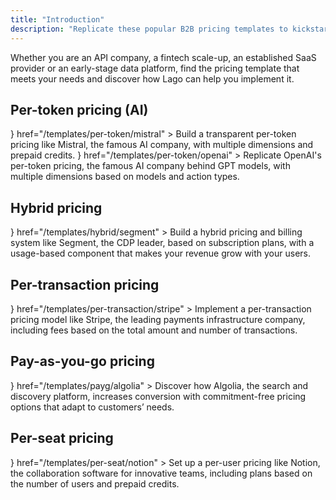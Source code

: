```yaml
---
title: "Introduction"
description: "Replicate these popular B2B pricing templates to kickstart your journey with Lago."
---
```


Whether you are an API company, a fintech scale-up, an established SaaS provider or an early-stage data platform, find the pricing template that meets your needs and discover how Lago can help you implement it.

## Per-token pricing (AI)

<CardGroup cols={2}>
  <Card
    title="Mistral.ai"
    icon={
      <svg
        width="30px"
        height="30px"
        viewBox="0 0 256 233"
        version="1.1"
        xmlns="http://www.w3.org/2000/svg"
        preserveAspectRatio="xMidYMid"
      >
        <g>
          <rect
            fill="#000000"
            x="186.181818"
            y="0"
            width="46.5454545"
            height="46.5454545"
          ></rect>
          <rect
            fill="#F7D046"
            x="209.454545"
            y="0"
            width="46.5454545"
            height="46.5454545"
          ></rect>
          <rect
            fill="#000000"
            x="0"
            y="0"
            width="46.5454545"
            height="46.5454545"
          ></rect>
          <rect
            fill="#000000"
            x="0"
            y="46.5454545"
            width="46.5454545"
            height="46.5454545"
          ></rect>
          <rect
            fill="#000000"
            x="0"
            y="93.0909091"
            width="46.5454545"
            height="46.5454545"
          ></rect>
          <rect
            fill="#000000"
            x="0"
            y="139.636364"
            width="46.5454545"
            height="46.5454545"
          ></rect>
          <rect
            fill="#000000"
            x="0"
            y="186.181818"
            width="46.5454545"
            height="46.5454545"
          ></rect>
          <rect
            fill="#F7D046"
            x="23.2727273"
            y="0"
            width="46.5454545"
            height="46.5454545"
          ></rect>
          <rect
            fill="#F2A73B"
            x="209.454545"
            y="46.5454545"
            width="46.5454545"
            height="46.5454545"
          ></rect>
          <rect
            fill="#F2A73B"
            x="23.2727273"
            y="46.5454545"
            width="46.5454545"
            height="46.5454545"
          ></rect>
          <rect
            fill="#000000"
            x="139.636364"
            y="46.5454545"
            width="46.5454545"
            height="46.5454545"
          ></rect>
          <rect
            fill="#F2A73B"
            x="162.909091"
            y="46.5454545"
            width="46.5454545"
            height="46.5454545"
          ></rect>
          <rect
            fill="#F2A73B"
            x="69.8181818"
            y="46.5454545"
            width="46.5454545"
            height="46.5454545"
          ></rect>
          <rect
            fill="#EE792F"
            x="116.363636"
            y="93.0909091"
            width="46.5454545"
            height="46.5454545"
          ></rect>
          <rect
            fill="#EE792F"
            x="162.909091"
            y="93.0909091"
            width="46.5454545"
            height="46.5454545"
          ></rect>
          <rect
            fill="#EE792F"
            x="69.8181818"
            y="93.0909091"
            width="46.5454545"
            height="46.5454545"
          ></rect>
          <rect
            fill="#000000"
            x="93.0909091"
            y="139.636364"
            width="46.5454545"
            height="46.5454545"
          ></rect>
          <rect
            fill="#EB5829"
            x="116.363636"
            y="139.636364"
            width="46.5454545"
            height="46.5454545"
          ></rect>
          <rect
            fill="#EE792F"
            x="209.454545"
            y="93.0909091"
            width="46.5454545"
            height="46.5454545"
          ></rect>
          <rect
            fill="#EE792F"
            x="23.2727273"
            y="93.0909091"
            width="46.5454545"
            height="46.5454545"
          ></rect>
          <rect
            fill="#000000"
            x="186.181818"
            y="139.636364"
            width="46.5454545"
            height="46.5454545"
          ></rect>
          <rect
            fill="#EB5829"
            x="209.454545"
            y="139.636364"
            width="46.5454545"
            height="46.5454545"
          ></rect>
          <rect
            fill="#000000"
            x="186.181818"
            y="186.181818"
            width="46.5454545"
            height="46.5454545"
          ></rect>
          <rect
            fill="#EB5829"
            x="23.2727273"
            y="139.636364"
            width="46.5454545"
            height="46.5454545"
          ></rect>
          <rect
            fill="#EA3326"
            x="209.454545"
            y="186.181818"
            width="46.5454545"
            height="46.5454545"
          ></rect>
          <rect
            fill="#EA3326"
            x="23.2727273"
            y="186.181818"
            width="46.5454545"
            height="46.5454545"
          ></rect>
        </g>
      </svg>
    }
    href="/templates/per-token/mistral"
  >
    Build a transparent per-token pricing like Mistral, the famous AI company,
    with multiple dimensions and prepaid credits.
  </Card>
  <Card
    title="OpenAI"
    icon={
      <svg
        width="30px"
        height="30px"
        viewBox="0 0 512 512"
        xmlns="http://www.w3.org/2000/svg"
        fill-rule="evenodd"
        clip-rule="evenodd"
        stroke-linejoin="round"
        stroke-miterlimit="2"
      >
        <path
          d="M474.123 209.81c11.525-34.577 7.569-72.423-10.838-103.904-27.696-48.168-83.433-72.94-137.794-61.414a127.14 127.14 0 00-95.475-42.49c-55.564 0-104.936 35.781-122.139 88.593-35.781 7.397-66.574 29.76-84.637 61.414-27.868 48.167-21.503 108.72 15.826 150.007-11.525 34.578-7.569 72.424 10.838 103.733 27.696 48.34 83.433 73.111 137.966 61.585 24.084 27.18 58.833 42.835 95.303 42.663 55.564 0 104.936-35.782 122.139-88.594 35.782-7.397 66.574-29.76 84.465-61.413 28.04-48.168 21.676-108.722-15.654-150.008v-.172zm-39.567-87.218c11.01 19.267 15.139 41.803 11.354 63.65-.688-.516-2.064-1.204-2.924-1.72l-101.152-58.49a16.965 16.965 0 00-16.687 0L206.621 194.5v-50.232l97.883-56.597c45.587-26.32 103.732-10.666 130.052 34.921zm-227.935 104.42l49.888-28.9 49.887 28.9v57.63l-49.887 28.9-49.888-28.9v-57.63zm23.223-191.81c22.364 0 43.867 7.742 61.07 22.02-.688.344-2.064 1.204-3.097 1.72L186.666 117.26c-5.161 2.925-8.258 8.43-8.258 14.45v136.934l-43.523-25.116V130.333c0-52.64 42.491-95.13 95.131-95.302l-.172.172zM52.14 168.697c11.182-19.268 28.557-34.062 49.544-41.803V247.14c0 6.02 3.097 11.354 8.258 14.45l118.354 68.295-43.695 25.288-97.711-56.425c-45.415-26.32-61.07-84.465-34.75-130.052zm26.665 220.71c-11.182-19.095-15.139-41.802-11.354-63.65.688.516 2.064 1.204 2.924 1.72l101.152 58.49a16.965 16.965 0 0016.687 0l118.354-68.467v50.232l-97.883 56.425c-45.587 26.148-103.732 10.665-130.052-34.75h.172zm204.54 87.39c-22.192 0-43.867-7.741-60.898-22.02a62.439 62.439 0 003.097-1.72l101.152-58.317c5.16-2.924 8.429-8.43 8.257-14.45V243.527l43.523 25.116v113.022c0 52.64-42.663 95.303-95.131 95.303v-.172zM461.22 343.303c-11.182 19.267-28.729 34.061-49.544 41.63V264.687c0-6.021-3.097-11.526-8.257-14.45L284.893 181.77l43.523-25.116 97.883 56.424c45.587 26.32 61.07 84.466 34.75 130.053l.172.172z"
          fill-rule="nonzero"
        />
      </svg>
    }
    href="/templates/per-token/openai"
  >
    Replicate OpenAI's per-token pricing, the famous AI company behind GPT
    models, with multiple dimensions based on models and action types.
  </Card>
</CardGroup>

## Hybrid pricing

<CardGroup cols={2}>
  <Card
    title="Segment"
    icon={
      <svg
        width="35"
        height="35"
        enable-background="new 0 0 1024 1024"
        viewBox="0 0 1024 1024"
        xmlns="http://www.w3.org/2000/svg"
      >
        <circle cx="512" cy="512" fill="#52bd94" r="512" />
        <path
          d="m346.8 654.5c-16 0-29 13-29 29s13 29 29 29 29-13 29-29-13-29-29-29zm319.9-350.5c-16 0-29.1 12.9-29.1 29 0 16 12.9 29.1 29 29.1 16 0 29.1-12.9 29.1-29 0 0 0 0 0-.1 0-16-13-29-29-29zm-210.1 117.2v35.6c0 5.3 4.3 9.7 9.7 9.7h287.4c5.3 0 9.7-4.3 9.7-9.7v-35.6c0-5.3-4.4-9.7-9.7-9.7h-287.4c-5.4.1-9.7 4.4-9.7 9.7zm110.6 164.1v-35.5c0-5.3-4.3-9.7-9.7-9.7h-287.4c-5.3 0-9.7 4.3-9.7 9.7v35.5c0 5.3 4.3 9.7 9.7 9.7h287.4c5.4 0 9.7-4.3 9.7-9.7zm194-47.8c-1.6-2-3.8-3.3-6.4-3.6l-35.3-3.6c-5.2-.6-9.9 3.1-10.6 8.3-14.8 110.2-116.3 187.6-226.5 172.7-15.3-2.1-30.3-5.9-44.7-11.3-4.9-1.9-10.4.4-12.3 5.3l-13.5 32.7c-1 2.4-1 5.1 0 7.5s3 4.4 5.5 5.3c131.9 50.9 280.2-14.8 331.1-146.7 7.4-19.1 12.4-39 15-59.3.3-2.7-.5-5.3-2.3-7.3zm-498.7-81.6c-1.4-2.2-1.8-4.9-1.1-7.4 29-113.3 131.1-192.5 248-192.4 28.6 0 57.1 4.7 84.1 14.2 5 1.6 7.8 7 6.2 12-.1.2-.2.5-.3.7l-12.7 33.2c-1.8 4.9-7.2 7.5-12.1 5.7-21-7.2-43.1-10.8-65.3-10.8-46-.2-90.6 15.5-126.3 44.5-33.5 27.1-57.4 64.2-68.4 105.8-1.1 4.2-4.9 7.2-9.3 7.2-.7.1-1.5.1-2.2 0l-34.6-7.9c-2.6-.8-4.7-2.5-6-4.8z"
          fill="#fff"
        />
      </svg>
    }
    href="/templates/hybrid/segment"
  >
    Build a hybrid pricing and billing system like Segment, the CDP leader,
    based on subscription plans, with a usage-based component that makes your
    revenue grow with your users.
  </Card>
</CardGroup>

## Per-transaction pricing

<CardGroup cols={2}>
  <Card
    title="Stripe"
    icon={
      <svg
        width="30"
        height="30"
        viewBox="0 0 40 40"
        fill="none"
        xmlns="http://www.w3.org/2000/svg"
      >
        <rect width="40" height="40" rx="12" fill="#6772E5" />
        <path
          d="M18.5779 15.956C18.5779 15.099 19.2834 14.7692 20.4521 14.7692C22.1276 14.7692 24.2441 15.2748 25.9197 16.1759V11.011C24.0898 10.2857 22.282 10 20.4521 10C15.9764 10 13 12.3297 13 16.22C13 22.2857 21.3779 21.3188 21.3779 23.9343C21.3779 24.9451 20.4961 25.2748 19.2614 25.2748C17.4316 25.2748 15.0945 24.5275 13.2425 23.5166V28.7474C15.2929 29.6265 17.3654 30 19.2614 30C23.8472 30 27 27.7364 27 23.8023C26.978 17.2529 18.5779 18.4176 18.5779 15.956Z"
          fill="white"
        />
      </svg>
    }
    href="/templates/per-transaction/stripe"
  >
    Implement a per-transaction pricing model like Stripe, the leading payments
    infrastructure company, including fees based on the total amount and number
    of transactions.
  </Card>
</CardGroup>

## Pay-as-you-go pricing

<CardGroup cols={2}>
  <Card
    title="Algolia"
    icon={
      <svg
        width="30"
        height="30"
        viewBox="0 0 40 40"
        fill="none"
        xmlns="http://www.w3.org/2000/svg"
      >
        <path
          d="M5.26659 0H34.7331C37.633 0 40.0004 2.35498 40.0004 5.2666V34.735C40.0004 37.635 37.6451 40 34.7331 40H5.26659C2.3666 40 0 37.6466 0 34.735V5.25337C0 2.35498 2.35326 0 5.26659 0Z"
          fill="#5468FF"
        />
        <path
          d="M24.1681 8.92938V7.55774C24.1681 7.09739 23.9852 6.65605 23.6588 6.33069C23.3335 6.00534 22.8919 5.82265 22.4311 5.82275H18.3831C17.9229 5.82265 17.4813 6.00534 17.1557 6.33069C16.83 6.65605 16.6468 7.09739 16.6465 7.55774V8.96606C16.6465 9.12278 16.7915 9.23271 16.9498 9.19603C18.095 8.86542 19.2812 8.6982 20.473 8.69941C21.6279 8.69941 22.7717 8.85603 23.876 9.15935C24.0236 9.19603 24.1681 9.08772 24.1681 8.92938ZM13.0732 10.7244L12.3814 10.0328C12.2203 9.87149 12.029 9.74347 11.8183 9.65628C11.6078 9.56898 11.3819 9.52401 11.154 9.52401C10.926 9.52401 10.7002 9.56898 10.4896 9.65628C10.279 9.74347 10.0876 9.87149 9.92652 10.0328L9.0998 10.8578C8.93824 11.0183 8.80992 11.2094 8.72241 11.4198C8.63491 11.6301 8.58984 11.8558 8.58984 12.0836C8.58984 12.3114 8.63491 12.537 8.72241 12.7474C8.80992 12.9578 8.93824 13.1488 9.0998 13.3094L9.77982 13.9893C9.88985 14.0978 10.0482 14.0727 10.1448 13.9644C10.546 13.4134 10.989 12.8941 11.4698 12.4111C11.9547 11.9246 12.4786 11.4786 13.0365 11.0777C13.1578 11.0044 13.1699 10.8344 13.0732 10.7244ZM20.4608 15.0794V21.0128C20.4608 21.1827 20.6447 21.3044 20.8013 21.2194L26.0757 18.4894C26.196 18.4294 26.2323 18.2827 26.1727 18.1628C25.0795 16.2444 23.0495 14.9344 20.7043 14.8494C20.5831 14.8494 20.4608 14.946 20.4608 15.0794ZM20.4608 29.3728C16.0628 29.3728 12.4895 25.8044 12.4895 21.4127C12.4895 17.0211 16.0628 13.4544 20.4608 13.4544C24.8612 13.4544 28.433 17.0211 28.433 21.4127C28.433 25.8044 24.8733 29.3728 20.4608 29.3728ZM20.4608 10.106C14.2144 10.106 9.1478 15.1661 9.1478 21.4127C9.1478 27.6611 14.2144 32.7095 20.4608 32.7095C26.7082 32.7095 31.7745 27.6494 31.7745 21.4011C31.7745 15.1527 26.7194 10.106 20.4608 10.106Z"
          fill="white"
        />
      </svg>
    }
    href="/templates/payg/algolia"
  >
    Discover how Algolia, the search and discovery platform, increases
    conversion with commitment-free pricing options that adapt to customers’
    needs.
  </Card>
</CardGroup>

## Per-seat pricing

<CardGroup cols={2}>
  <Card
    title="Notion"
    icon={
      <svg
        width="30"
        height="30"
        viewBox="0 0 39 40"
        fill="none"
        xmlns="http://www.w3.org/2000/svg"
      >
        <path
          d="M3.07472 1.72564L25.2075 0.0908753C27.9262 -0.14232 28.6246 0.0148767 30.3342 1.25765L37.3993 6.23476C38.5644 7.09074 38.9524 7.32394 38.9524 8.25592V35.5526C38.9524 37.2634 38.3312 38.2753 36.1565 38.4297L10.4546 39.9865C8.82261 40.0637 8.04543 39.8305 7.19064 38.7413L1.98794 31.9759C1.05476 30.7307 0.667969 29.7987 0.667969 28.7091V4.44559C0.667969 3.04682 1.28916 1.88044 3.07472 1.72564Z"
          fill="white"
        />
        <path
          fill-rule="evenodd"
          clip-rule="evenodd"
          d="M25.2075 0.0912753L3.07472 1.72604C1.28916 1.88044 0.667969 3.04722 0.667969 4.44559V28.7091C0.667969 29.7983 1.05476 30.7303 1.98794 31.9759L7.19064 38.7409C8.04543 39.8301 8.82261 40.0637 10.4546 39.9861L36.1569 38.4301C38.33 38.2753 38.9528 37.2634 38.9528 35.553V8.25632C38.9528 7.37233 38.6036 7.11754 37.5757 6.36315L30.3342 1.25765C28.625 0.0148767 27.9262 -0.14232 25.2075 0.0908753V0.0912753ZM11.0358 7.80953C8.93701 7.95072 8.46102 7.98272 7.26904 7.01354L4.2387 4.60319C3.93071 4.29119 4.0855 3.902 4.86149 3.8244L26.1383 2.26963C27.925 2.11364 28.8554 2.73642 29.5542 3.28041L33.2033 5.92436C33.3593 6.00316 33.7473 6.46835 33.2805 6.46835L11.3078 7.79113L11.0358 7.80953ZM8.58902 35.3198V12.147C8.58902 11.1351 8.89981 10.6683 9.83019 10.5899L35.0673 9.1123C35.9233 9.0351 36.3101 9.57909 36.3101 10.5895V33.6078C36.3101 34.6198 36.1541 35.4758 34.7569 35.553L10.6066 36.953C9.2094 37.0302 8.58942 36.565 8.58942 35.3198H8.58902ZM32.4286 13.3894C32.5834 14.0894 32.4286 14.7894 31.7286 14.8694L30.5646 15.1002V32.2091C29.5538 32.753 28.6234 33.0638 27.8458 33.0638C26.6031 33.0638 26.2927 32.6746 25.3619 31.5091L17.75 19.5333V31.1199L20.158 31.6651C20.158 31.6651 20.158 33.065 18.2152 33.065L12.8593 33.3758C12.7033 33.0638 12.8593 32.2867 13.4021 32.1319L14.8009 31.7439V16.4242L12.8597 16.267C12.7037 15.567 13.0917 14.5562 14.1797 14.4778L19.9264 14.091L27.8462 26.2216V15.4898L25.8275 15.2578C25.6715 14.4006 26.2927 13.7778 27.0687 13.7018L32.4286 13.3894Z"
          fill="black"
        />
      </svg>
    }
    href="/templates/per-seat/notion"
  >
    Set up a per-user pricing like Notion, the collaboration software for
    innovative teams, including plans based on the number of users and prepaid
    credits.
  </Card>
</CardGroup>

